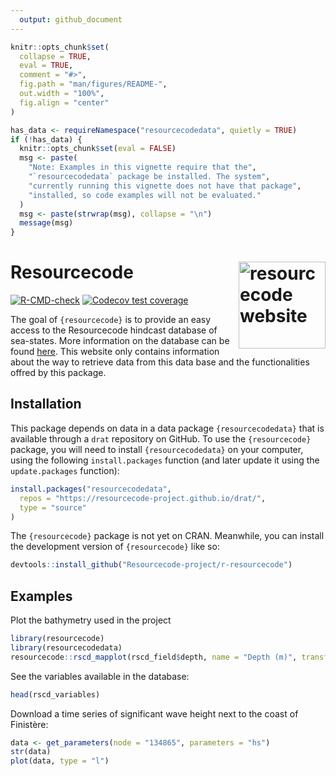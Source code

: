 ```yaml
---
  output: github_document
---
```


<!-- README.md is generated from README.Rmd. Please edit that file -->

```r
knitr::opts_chunk$set(
  collapse = TRUE,
  eval = TRUE,
  comment = "#>",
  fig.path = "man/figures/README-",
  out.width = "100%",
  fig.align = "center"
)
```

```r
has_data <- requireNamespace("resourcecodedata", quietly = TRUE)
if (!has_data) {
  knitr::opts_chunk$set(eval = FALSE)
  msg <- paste(
    "Note: Examples in this vignette require that the",
    "`resourcecodedata` package be installed. The system",
    "currently running this vignette does not have that package",
    "installed, so code examples will not be evaluated."
  )
  msg <- paste(strwrap(msg), collapse = "\n")
  message(msg)
}
```

# Resource**code** <a href="https://github.com/Resourcecode-project/r-resourcecode"><img src="man/figures/logo.png" align="right" height="139" alt="resourcecode website" /></a>

<!-- badges: start -->
[![R-CMD-check](https://github.com/Resourcecode-project/r-resourcecode/actions/workflows/R-CMD-check.yaml/badge.svg?branch=main)](https://github.com/Resourcecode-project/r-resourcecode/actions/workflows/R-CMD-check.yaml)
[![Codecov test coverage](https://codecov.io/gh/NRaillard/resourcecode/branch/main/graph/badge.svg)](https://app.codecov.io/gh/NRaillard/resourcecode?branch=main)
<!-- badges: end -->

The goal of `{resourcecode}` is to provide an easy access to the Resourcecode hindcast database of sea-states. More information on the database can be found [here](https://resourcecode.ifremer.fr). This website only contains information about the way to retrieve data from this data base and the functionalities offred by this package.

## Installation

This package depends on data in a data package `{resourcecodedata}` that is available through a `drat` repository on GitHub.
To use the `{resourcecode}` package, you will need to install `{resourcecodedata}` on your computer, using the following `install.packages` function (and later update it using the `update.packages` function):

```r
install.packages("resourcecodedata",
  repos = "https://resourcecode-project.github.io/drat/",
  type = "source"
)
```

The `{resourcecode}` package is not yet on CRAN. Meanwhile, you can install the development version of `{resourcecode}` like so:

```r
devtools::install_github("Resourcecode-project/r-resourcecode")
```

## Examples

Plot the bathymetry used in the project

```r
library(resourcecode)
library(resourcecodedata)
resourcecode::rscd_mapplot(rscd_field$depth, name = "Depth (m)", transform = "sqrt")
```


See the variables available in the database:
```r
head(rscd_variables)
```

Download a time series of significant wave height next to the coast of Finistère:
```r
data <- get_parameters(node = "134865", parameters = "hs")
str(data)
plot(data, type = "l")
```
